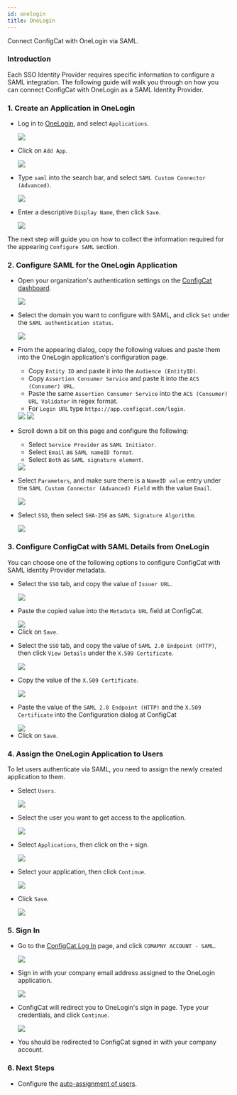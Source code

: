 ```yaml
---
id: onelogin
title: OneLogin
---
```



Connect ConfigCat with OneLogin via SAML.

### Introduction
Each SSO Identity Provider requires specific information to configure a SAML integration. The following guide will walk you through on how you can connect ConfigCat with OneLogin as a SAML Identity Provider.

### 1. Create an Application in OneLogin

- Log in to <a href="https://app.onelogin.com/login" target="_blank">OneLogin</a>, and select `Applications`.

  <img class="saml-tutorial-img" src="/static/assets/saml/onelogin/applications.png" />

- Click on `Add App`.

  <img class="saml-tutorial-img" src="/static/assets/saml/onelogin/add_app.png" />

- Type `saml` into the search bar, and select `SAML Custom Connector (Advanced)`.

  <img class="saml-tutorial-img" src="/static/assets/saml/onelogin/select_app.png" />

- Enter a descriptive `Display Name`, then click `Save`.

  <img class="saml-tutorial-img" src="/static/assets/saml/onelogin/app_name.png" />

The next step will guide you on how to collect the information required for the appearing `Configure SAML` section.

### 2. Configure SAML for the OneLogin Application
- Open your organization's authentication settings on the <a href="https://app.configcat.com/organization/authentication" target="_blank">ConfigCat dashboard</a>.

  <img class="saml-tutorial-img" src="/static/assets/saml/dashboard/authentication.png" />

- Select the domain you want to configure with SAML, and click `Set` under the `SAML authentication status`.

  <img class="saml-tutorial-img" src="/static/assets/saml/dashboard/domains.png" />

- From the appearing dialog, copy the following values and paste them into the OneLogin application's configuration page.
    - Copy `Entity ID` and paste it into the `Audience (EntityID)`.
    - Copy `Assertion Consumer Service` and paste it into the `ACS (Consumer) URL`.
    - Paste the same `Assertion Consumer Service` into the `ACS (Consumer) URL Validator` in regex format.
    - For `Login URL` type `https://app.configcat.com/login`.

    <img class="saml-tutorial-img" src="/static/assets/saml/dashboard/saml_config.png" />

    <img class="saml-tutorial-img" src="/static/assets/saml/onelogin/saml_config.png" />

- Scroll down a bit on this page and configure the following:
    - Select `Service Provider` as `SAML Initiator`.
    - Select `Email` as `SAML nameID format`.
    - Select `Both` as `SAML signature element`.

    <img class="saml-tutorial-img" src="/static/assets/saml/onelogin/saml_config2.png" />

- Select `Parameters`, and make sure there is a `NameID value` entry under the `SAML Custom Connector (Advanced) Field` with the value `Email`.

  <img class="saml-tutorial-img" src="/static/assets/saml/onelogin/name_id.png" />

- Select `SSO`, then select `SHA-256` as `SAML Signature Algorithm`.

  <img class="saml-tutorial-img" src="/static/assets/saml/onelogin/sso_signing_algo.png" />

### 3. Configure ConfigCat with SAML Details from OneLogin

You can choose one of the following options to configure ConfigCat with SAML Identity Provider metadata.

<Tabs>
  <TabItem value="metadataUrl" label="Metadata URL" default>
    <ul>
      <li>
        <p>Select the <code>SSO</code> tab, and copy the value of <code>Issuer URL</code>.</p>
        <img class="saml-tutorial-img" src="/static/assets/saml/onelogin/sso_config.png" />
      </li>
      <li>
        <p>Paste the copied value into the <code>Metadata URL</code> field at ConfigCat.</p>
        <img class="saml-tutorial-img" src="/static/assets/saml/onelogin/cc_meta_url.png" />
      </li>
      <li>
        Click on <code>Save</code>.
      </li>
    </ul>
  </TabItem>
  <TabItem value="manual" label="Manual Configuration">
    <ul>
      <li>
        <p>Select the <code>SSO</code> tab, and copy the value of <code>SAML 2.0 Endpoint (HTTP)</code>, then click <code>View Details</code> under the <code>X.509 Certificate</code>.</p>
        <img class="saml-tutorial-img" src="/static/assets/saml/onelogin/sso_config_manual.png" />
      </li>
      <li>
        <p>Copy the value of the <code>X.509 Certificate</code>.</p>
        <img class="saml-tutorial-img" src="/static/assets/saml/onelogin/cert.png" />
      </li>
      <li>
        <p>Paste the value of the <code>SAML 2.0 Endpoint (HTTP)</code> and the <code>X.509 Certificate</code> into the Configuration dialog at ConfigCat</p>
        <img class="saml-tutorial-img" src="/static/assets/saml/onelogin/cc_manual.png" />
      </li>
      <li>
        Click on <code>Save</code>.
      </li>
    </ul>
  </TabItem>
</Tabs>

### 4. Assign the OneLogin Application to Users
To let users authenticate via SAML, you need to assign the newly created application to them.

- Select `Users`.

  <img class="saml-tutorial-img" src="/static/assets/saml/onelogin/users.png" />

- Select the user you want to get access to the application.

  <img class="saml-tutorial-img" src="/static/assets/saml/onelogin/select_user.png" />

- Select `Applications`, then click on the `+` sign.

  <img class="saml-tutorial-img" src="/static/assets/saml/onelogin/add_application.png" />

- Select your application, then click `Continue`.

  <img class="saml-tutorial-img" src="/static/assets/saml/onelogin/app_added.png" />

- Click `Save`.

  <img class="saml-tutorial-img" src="/static/assets/saml/onelogin/app_details.png" />

### 5. Sign In
- Go to the <a href="https://app.configcat.com/login" target="_blank">ConfigCat Log In</a> page, and click `COMAPNY ACCOUNT - SAML`.
  
  <img class="saml-tutorial-img" src="/static/assets/saml/dashboard/saml_login.png" />

- Sign in with your company email address assigned to the OneLogin application.

  <img class="saml-tutorial-img" src="/static/assets/saml/dashboard/company_email.png" />

- ConfigCat will redirect you to OneLogin's sign in page. Type your credentials, and click `Continue`.

  <img class="saml-tutorial-img" src="/static/assets/saml/onelogin/login.png" />

- You should be redirected to ConfigCat signed in with your company account.

### 6. Next Steps

- Configure the [auto-assignment of users](../../auto-assign-users).